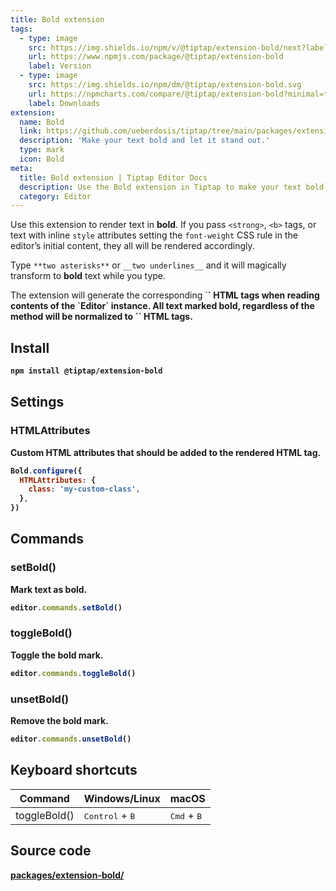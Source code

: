 ```yaml
---
title: Bold extension
tags:
  - type: image
    src: https://img.shields.io/npm/v/@tiptap/extension-bold/next?label=version
    url: https://www.npmjs.com/package/@tiptap/extension-bold
    label: Version
  - type: image
    src: https://img.shields.io/npm/dm/@tiptap/extension-bold.svg
    url: https://npmcharts.com/compare/@tiptap/extension-bold?minimal=true
    label: Downloads
extension:
  name: Bold
  link: https://github.com/ueberdosis/tiptap/tree/main/packages/extension-bold
  description: 'Make your text bold and let it stand out.'
  type: mark
  icon: Bold
meta:
  title: Bold extension | Tiptap Editor Docs
  description: Use the Bold extension in Tiptap to make your text bold and let it stand out. Learn more in our docs!
  category: Editor
---
```



Use this extension to render text in **bold**. If you pass `<strong>`, `<b>` tags, or text with inline `style` attributes setting the `font-weight` CSS rule in the editor’s initial content, they all will be rendered accordingly.

Type `**two asterisks**` or `__two underlines__` and it will magically transform to **bold** text while you type.

<CodeDemo path="/Marks/Bold" />

<Callout title="Restrictions" variant="default">
    The extension will generate the corresponding `<strong>` HTML tags when reading contents of the `Editor` instance. All text marked bold, regardless of the method will be normalized to `<strong>` HTML tags.
</Callout>

## Install

```bash
npm install @tiptap/extension-bold
```

## Settings

### HTMLAttributes

Custom HTML attributes that should be added to the rendered HTML tag.

```js
Bold.configure({
  HTMLAttributes: {
    class: 'my-custom-class',
  },
})
```

## Commands

### setBold()

Mark text as bold.

```js
editor.commands.setBold()
```

### toggleBold()

Toggle the bold mark.

```js
editor.commands.toggleBold()
```

### unsetBold()

Remove the bold mark.

```js
editor.commands.unsetBold()
```

## Keyboard shortcuts

| Command      | Windows/Linux                     | macOS                         |
| ------------ | --------------------------------- | ----------------------------- |
| toggleBold() | <kbd>Control</kbd> + <kbd>B</kbd> | <kbd>Cmd</kbd> + <kbd>B</kbd> |

## Source code

[packages/extension-bold/](https://github.com/ueberdosis/tiptap/blob/main/packages/extension-bold/)
